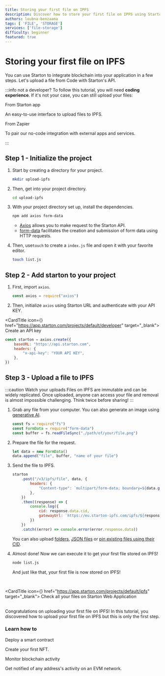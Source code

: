 ```yaml
---
title: Storing your first file on IPFS
description: Discover how to store your first file on IPFS using Starton's API, including setting up your project, initializing Axios for requests, and handling file uploads for secure and immutable file storage.
authors: loubna-benzaama
tags: [ 'FILE', 'STORAGE']
services: ['file-storage']
difficulty: beginner
featured: true
---
```



# Storing your first file on IPFS

You can use Starton to integrate blockchain into your application in a few steps. Let's upload a file from Code with Starton's API.

:::info not a developer?
To follow this tutorial, you will need **coding experience**. If it's not your case, you can still upload your files:

<div className="row-is-multilineGS">
	<div className="col col-2 cardsGS">
		<Link className="button-card button-card--vertical" to="https://app.starton.com/projects/default/ipfs">
			<Heading as={"h4"}>From Starton app</Heading>
			<div className="button-card__inner">
				<p color="white">An easy-to-use interface to upload files to IPFS.</p>
			</div>
		</Link>
	</div>
	<div className="col col-2 cardsGS">
		<Link className="button-card button-card--vertical" to="https://www.youtube.com/watch?v=i38ndAVGNb0">
			<Heading as={"h4"}>From Zapier</Heading>
			<div className="button-card__inner">
				<p color="white">To pair our no-code integration with external apps and services. </p>
			</div>
		</Link>
	</div>
</div>

:::

## Step 1 - Initialize the project

1. Start by creating a directory for your project.

    ```bash
    mkdir upload-ipfs
    ```

2. Then, get into your project directory.

    ```bash
    cd upload-ipfs
    ```

3. With your project directory set up, install the dependencies.

    ```bash
    npm add axios form-data
    ```

    - [Axios](https://axios-http.com/docs/intro) allows you to make request to the Starton API.
    - [form-data](https://www.npmjs.com/package/form-data) facilitates the creation and submission of form data using HTTP requests.

4. Then, use`touch` to create a `index.js` file and open it with your favorite editor.

    ```bash
    touch list.js
    ```

## Step 2 - Add starton to your project

1. First, import `axios`.

    ```jsx showLineNumbers
    const axios = require("axios")
    ```

2. Then, initialize `axios` using Starton URL and authenticate with your API KEY.

<CardTitle icon={<Starton fill="primary" />} href="https://app.starton.com/projects/default/developer" target="_blank">
	Create an API key
</CardTitle>
<br />

```jsx showLineNumbers
const starton = axios.create({
	baseURL: "https://api.starton.com",
	headers: {
		"x-api-key": "YOUR API KEY",
	},
})
```

## Step 3 - Upload a file to IPFS

:::caution Watch your uploads
Files on IPFS are immutable and can be widely replicated. Once uploaded, anyone can access your file and removal is almost impossible challenging. Think twice before sharing!
:::

1. Grab any file from your computer. You can also generate an image using [generative AI](/docs/tutorials/ai-nft-collection).

    ```jsx showLineNumbers
    const fs = require("fs")
    const FormData = require("form-data")
    const buffer = fs.readFileSync("./path/of/your/file.png")
    ```

2. Prepare the file for the request.

    ```jsx showLineNumbers
    let data = new FormData()
    data.append("file", buffer, "name of your file")
    ```

3. Send the file to IPFS.

    ```jsx showLineNumbers
    starton
    	.post("/v3/ipfs/file", data, {
    		headers: {
    			"Content-type": `multipart/form-data; boundary=${data.getBoundary()}`,
    		},
    	})
    	.then((response) => {
    		console.log({
    			cid: response.data.cid,
    			gatewayUrl: `https://eu.starton-ipfs.com/ipfs/${response.data.cid}`,
    		})
    	})
    	.catch((error) => console.error(error.response.data))
    ```

    You can also upload [folders](/docs/ipfs/uploading-folder), [JSON files](/docs/ipfs/uploading-json) or [pin existing files using their CID](/docs/ipfs/pinning-file).

4. Almost done! Now we can execute it to get your first file stored on IPFS!

    ```bash
    node list.js
    ```

    And just like that, your first file is now stored on IPFS!

<br />

<CardTitle icon={<Starton fill="primary" />} href="https://app.starton.com/projects/default/ipfs" target="_blank">
	Check all your files on Starton Web Application
</CardTitle>
<br />
<br />

Congratulations on uploading your first file on IPFS!
In this tutorial, you discovered how to upload your first file on IPFS but this is only the first step.

### Learn how to

<div className="row-is-multilineGS">
	<div className="col col-2 cardsGS">
		<Link className="button-card button-card--vertical" to="https://www.youtube.com/watch?v=x5h-COA8B3Q">
			<Heading as={"h3"}>Deploy a smart contract</Heading>
			<div className="button-card__inner">
				<p color="white">Create your first NFT. </p>
			</div>
		</Link>
	</div>
	<div className="col col-2 cardsGS">
		<Link className="button-card button-card--vertical" to="/docs/tutorials/monitoring-blockchain-activity">
			<Heading as={"h3"}>Monitor blockchain activity</Heading>
			<div className="button-card__inner">
				<p color="white">Get notified of any address's activity on an EVM network. </p>
			</div>
		</Link>
	</div>
</div>
